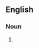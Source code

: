 ==English==

===Noun===
{{head|en|noun form|head=[[pack]] [[animal]]s}}

# {{plural of|en|pack animal}}